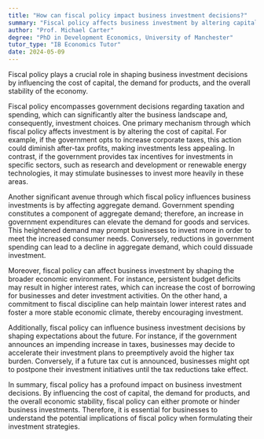 ```yaml
---
title: "How can fiscal policy impact business investment decisions?"
summary: "Fiscal policy affects business investment by altering capital costs, influencing product demand, and shaping overall economic stability. These factors collectively guide companies' investment decisions."
author: "Prof. Michael Carter"
degree: "PhD in Development Economics, University of Manchester"
tutor_type: "IB Economics Tutor"
date: 2024-05-09
---
```


Fiscal policy plays a crucial role in shaping business investment decisions by influencing the cost of capital, the demand for products, and the overall stability of the economy.

Fiscal policy encompasses government decisions regarding taxation and spending, which can significantly alter the business landscape and, consequently, investment choices. One primary mechanism through which fiscal policy affects investment is by altering the cost of capital. For example, if the government opts to increase corporate taxes, this action could diminish after-tax profits, making investments less appealing. In contrast, if the government provides tax incentives for investments in specific sectors, such as research and development or renewable energy technologies, it may stimulate businesses to invest more heavily in these areas.

Another significant avenue through which fiscal policy influences business investments is by affecting aggregate demand. Government spending constitutes a component of aggregate demand; therefore, an increase in government expenditures can elevate the demand for goods and services. This heightened demand may prompt businesses to invest more in order to meet the increased consumer needs. Conversely, reductions in government spending can lead to a decline in aggregate demand, which could dissuade investment.

Moreover, fiscal policy can affect business investment by shaping the broader economic environment. For instance, persistent budget deficits may result in higher interest rates, which can increase the cost of borrowing for businesses and deter investment activities. On the other hand, a commitment to fiscal discipline can help maintain lower interest rates and foster a more stable economic climate, thereby encouraging investment.

Additionally, fiscal policy can influence business investment decisions by shaping expectations about the future. For instance, if the government announces an impending increase in taxes, businesses may decide to accelerate their investment plans to preemptively avoid the higher tax burden. Conversely, if a future tax cut is announced, businesses might opt to postpone their investment initiatives until the tax reductions take effect.

In summary, fiscal policy has a profound impact on business investment decisions. By influencing the cost of capital, the demand for products, and the overall economic stability, fiscal policy can either promote or hinder business investments. Therefore, it is essential for businesses to understand the potential implications of fiscal policy when formulating their investment strategies.
    